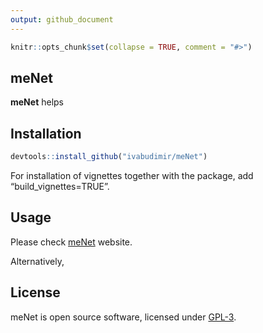 ```yaml
---
output: github_document
---
```


<!-- README.md is generated from README.Rmd -->

```r
knitr::opts_chunk$set(collapse = TRUE, comment = "#>")
```

## meNet

**meNet** helps


## Installation

```r
devtools::install_github("ivabudimir/meNet")
```

For installation of vignettes together with the package, add "build_vignettes=TRUE".

## Usage

Please check [meNet](https://ivabudimir.github.io/meNet/) website.

Alternatively, 

## License

meNet is open source software, licensed under 
[GPL-3](https://github.com/ivabudimir/visProteomics/blob/master/LICENSE).
